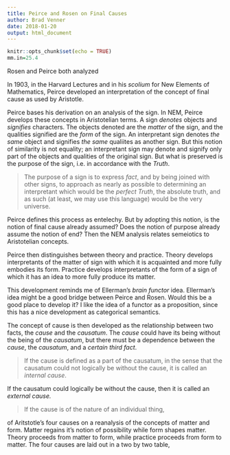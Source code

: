 ```yaml
---
title: Peirce and Rosen on Final Causes
author: Brad Venner
date: 2018-01-20
output: html_document
---
```


```r
knitr::opts_chunk$set(echo = TRUE)
mm.in=25.4
```
Rosen and Peirce both analyzed

In 1903, in the Harvard Lectures and in his *scolium* for New Elements of Mathematics, Peirce developed an interpretation of the concept of final cause as used by Aristotle.  

Peirce bases his derivation on an analysis of the sign.  In NEM, Peirce develops these concepts in Aristotelian terms.  A sign *denotes* objects and *signifies* characters.  The objects denoted are the *matter* of the sign, and the qualities signified are the *form* of the sign.  An interpretant sign denotes *the same* object and signifies *the same* qualiites as another sign.  But this notion of similarity is not equality; an interpretant sign may denote and signify only part of the objects and qualities of the original sign.  But what is preserved is the purpose of the sign, i.e. in accordance with the *Truth*.  

>The purpose of a sign is to express *fact*, and by being joined with other signs, to approach as nearly as possible to determining an interpretant which would be the *perfect Truth*, the absolute truth, and as such (at least, we may use this language) would be the very universe.      

Peirce defines this process as entelechy.  But by adopting this notion, is the notion of final cause already assumed?  Does the notion of purpose already assume the notion of end?  Then the NEM analysis relates semeiotics to Aristotelian concepts.

Peirce then distinguishes between theory and practice.  Theory develops interpretants of the matter of sign with which it is acquainted and more fully embodies its form.  Practice develops interpretants of the form of a sign of which it has an idea to more fully produce its matter.  

This development reminds me of Ellerman's *brain functor* idea.  Ellerman's idea might be  a good bridge between Peirce and Rosen.  Would this be a good place to develop it?  I like the idea of a functor as a proposition, since this has a nice development as categorical semantics.               

The concept of cause is then developed as the relationship between two facts, the *cause* and the *causatum*.  The *cause* could have its being without the being of the *causatum*, but there must be a dependence between the *cause*, the *causatum*, and a *certain third fact*.

> If the cause is defined as a part of the causatum, in the sense that the causatum could not logically be without the cause, it is called an *internal cause*.    

If the causatum could logically be without the cause, then it is called an *external cause.*  

> If the cause is of the nature of an individual thing,

of Aritstotle's four causes on a reanalysis of the concepts of matter and form.  Matter regains it's notion of possibility while form shapes matter.  Theory proceeds from matter to form, while practice proceeds from form to matter.  The four causes are laid out in a two by two table,
